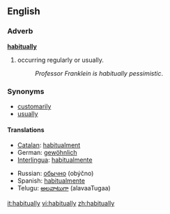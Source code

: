 ==English==
===Adverb===
'''[[habitual]]ly'''

# occurring regularly or usually.
#:''Professor Franklein is habitually pessimistic''.

===Synonyms===
*[[customarily]]
*[[usually]]

====Translations====
{{top}}
*[[Catalan]]: [[habitualment]]
*German: [[gewöhnlich]]
*[[Interlingua]]: [[habitualmente]]
{{mid}}
*Russian: [[обычно]] (obýčno)
*Spanish: [[habitualmente]]
*Telugu: [[అలవాటుగా]] (alavaaTugaa)
{{bottom}}

[[it:habitually]]
[[vi:habitually]]
[[zh:habitually]]